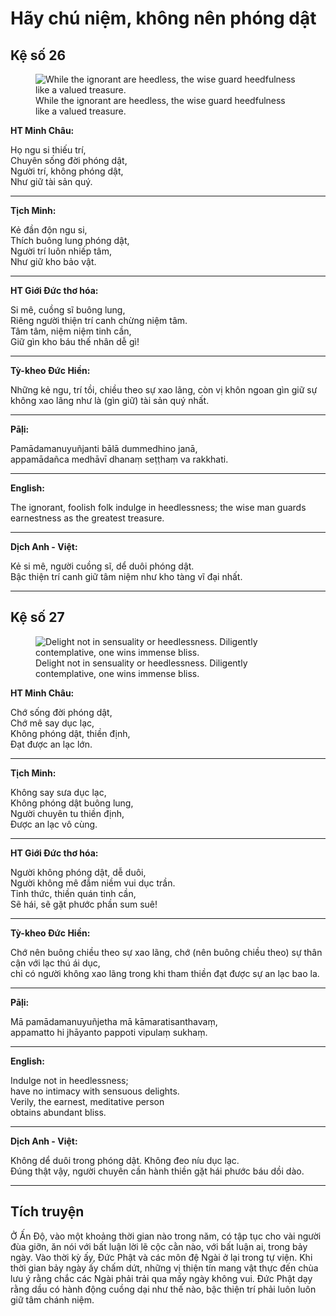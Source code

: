 # Hãy chú niệm, không nên phóng dật {- #chu-niem-khong-phong-dat}

## Kệ số 26 {- #ke-so-26}

![While the ignorant are heedless, the wise guard heedfulness like a valued treasure.](images/kinh-phap-cu-ke-so-26-dhammapada-verse-26.jpg){fig-align="center" .lightbox}

**HT Minh Châu:**

Họ ngu si thiếu trí,  
Chuyên sống đời phóng dật,  
Người trí, không phóng dật,  
Như giữ tài sản quý.  

<hr class="divider">

**Tịch Minh:**

Kẻ đần độn ngu si,  
Thích buông lung phóng dật,  
Người trí luôn nhiếp tâm,  
Như giữ kho bảo vật.  

<hr class="divider">

**HT Giới Đức thơ hóa:**

Si mê, cuồng sĩ buông lung,  
Riêng người thiện trí canh chừng niệm tâm.  
Tâm tâm, niệm niệm tinh cần,  
Giữ gìn kho báu thế nhân dễ gì!  

<hr class="divider">


**Tỳ-kheo Đức Hiền:**

Những kẻ ngu, trí tồi, chiều theo sự xao lãng, còn vị khôn
ngoan gìn giữ sự không xao lãng như là (gìn giữ) tài sản quý
nhất.  

<hr class="divider">

**Pāḷi:**

Pamādamanuyuñjanti bālā dummedhino janā,  
appamādañca medhāvī dhanaṃ seṭṭhaṃ va rakkhati.  

<hr class="divider">

**English:**

The ignorant, foolish folk indulge in heedlessness;
the wise man guards earnestness as the greatest treasure. 

<hr class="divider">

**Dịch Anh - Việt:**

Kẻ si mê, người cuồng sĩ, dể duôi phóng dật.  
Bậc thiện trí canh giữ tâm niệm như kho tàng vĩ đại nhất.  

<hr class="divider">

## Kệ số 27 {- #ke-so-27}

![Delight not in sensuality or heedlessness. Diligently contemplative, one wins immense bliss.](images/kinh-phap-cu-ke-so-27-dhammapada-verse-27.jpg){fig-align="center" .lightbox}

**HT Minh Châu:**

Chớ sống đời phóng dật,  
Chớ mê say dục lạc,  
Không phóng dật, thiền định,  
Ðạt được an lạc lớn.  

<hr class="divider">

**Tịch Minh:**

Không say sưa dục lạc,  
Không phóng dật buông lung,  
Người chuyên tu thiền định,  
Ðược an lạc vô cùng.  

<hr class="divider">

**HT Giới Đức thơ hóa:**

Người không phóng dật, dễ duôi,  
Người không mê đắm niềm vui dục trần.  
Tỉnh thức, thiền quán tinh cần,  
Sẽ hái, sẽ gặt phước phần sum suê!  

<hr class="divider">


**Tỳ-kheo Đức Hiền:**

Chớ nên buông chiều theo sự xao lãng, chớ (nên buông chiều theo) sự thân cận với lạc thú ái dục,  
chỉ có người không xao lãng trong khi tham thiền đạt được sự an lạc bao la.  

<hr class="divider">

**Pāḷi:**

Mā pamādamanuyuñjetha mā kāmaratisanthavaṃ,  
appamatto hi jhāyanto pappoti vipulaṃ sukhaṃ.  

<hr class="divider">

**English:**

Indulge not in heedlessness;  
have no intimacy with sensuous delights.  
Verily, the earnest, meditative person  
obtains abundant bliss.  

<hr class="divider">

**Dịch Anh - Việt:**

Không dể duôi trong phóng dật. Không đeo níu dục lạc.  
Ðúng thật vậy, người chuyên cần hành thiền gặt hái phước báu dồi dào.  

<hr class="divider">

## Tích truyện {- #tich-truyen}

Ở Ấn Ðộ, vào một khoảng thời gian nào trong năm, có tập tục cho vài người đùa giỡn, ăn nói với bất luận lời lẽ cộc cằn nào, với bất luận ai, trong bảy ngày. Vào thời kỳ ấy, Ðức Phật và các môn đệ Ngài ở lại trong tự viện. Khi thời gian bảy ngày ấy chấm dứt, những vị thiện tín mang vật thực đến chùa lưu ý rằng chắc các Ngài phải trải qua mấy ngày không vui. Ðức Phật dạy rằng dầu có hành động cuồng dại như thế nào, bậc thiện trí phải luôn luôn giữ tâm chánh niệm.